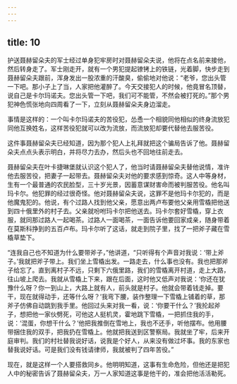 ```yaml
---
---
---
```

title: 10
---




护送聂赫留朵夫的军士经过单身犯牢房时对聂赫留朵夫说，他将在点名前来接他，然后转身走了。军士刚走开，就有一个男犯提起镣铐上的铁链，光着脚，快步走到聂赫留朵夫跟前，浑身发出一股浓重的汗酸臭，偷偷地对他说：“老爷，您出头管一下吧。那小子上了当，人家把他灌醉了。今天交接犯人的时候，他竟冒名顶替，说自己是卡尔玛诺夫。您出头管一下吧，我们可不能管，不然会被打死的。”那个男犯神色慌张地向四周看了一下，立刻从聂赫留朵夫身边溜走。

事情是这样的：一个叫卡尔玛诺夫的苦役犯，怂恿一个相貌同他相似的终身流放犯同他互换姓名，这样苦役犯就可以改为流放，而流放犯却要代替他去服苦役。

这件事聂赫留朵夫已经知道，因为那个犯人上礼拜就把这个骗局告诉了他。聂赫留朵夫点点头表示明白，并将尽力去办，然后头也不回地往前走去。

聂赫留朵夫在叶卡捷琳堡就认识这个犯人了，他当时请聂赫留朵夫替他说情，准许他去服苦役，把妻子一起带去。聂赫留朵夫对他的要求感到惊奇。这人中等身材，生有一个最普通的农民脸型，三十岁光景，因蓄意谋财害命而被判服苦役。他名叫玛卡尔。他犯罪的经过很奇怪。他对聂赫留朵夫说，这罪不是他玛卡尔犯的，而是他魔鬼犯的。他说，有个过路人找到他父亲，愿意出两卢布要他父亲用雪橇把他送到四十俄里外的村子去。父亲就吩咐玛卡尔把他送去。玛卡尔套好雪橇，穿上衣服，就同那过路人一起喝茶。过路人一面喝茶，一面告诉他要回家成亲，随身带着在莫斯科挣到的五百卢布。玛卡尔听了这话，就走到院子里，找了一把斧子藏在雪橇草垫下。

“连我自己也不知道为什么要带斧子，”他讲道，“只听得有个声音对我说：‘带上斧子。’我就把斧子带上。我们坐上雪橇出发。一路走去，什么事也没有。我也把那斧子给忘了。直到离村子不远，只剩下六俄里路，我们的雪橇离开村道，走上大路，往山坡上爬去。我就从雪橇上下来，跟在后面，这时他又低声对我说：‘你还在犹豫什么呀？你一到山上，大路上就有人，前头就是村子。他就会带着钱走掉。要干，现在就得动手，还等什么呀？’我弯下腰，装作整理一下雪橇上铺着的草，那斧子仿佛自动跳到我手里。他回过头来对我一看，说：‘你要干什么？’我抡起斧子，想把他一家伙劈死，可他这人挺机灵，霍地跳下雪橇，一把抓住我的手，说：‘混蛋，你想干什么？’他把我推倒在雪地上，我也不还手，听他摆布。他用腰带捆住我的双手，把我扔在雪橇上。他就把我送到区警察局。我就坐了牢，后来开庭审判。我们的村社替我说好话，说我是个好人，从来没有做过坏事。我的东家也替我说好话。可是我们没有钱请律师，我就被判了四年苦役。”

现在，就是这样一个人要搭救同乡。他明明知道，这事有生命危险，但他还是把犯人中的秘密告诉了聂赫留朵夫，万一人家知道这事是他干的，准会把他活活勒死。